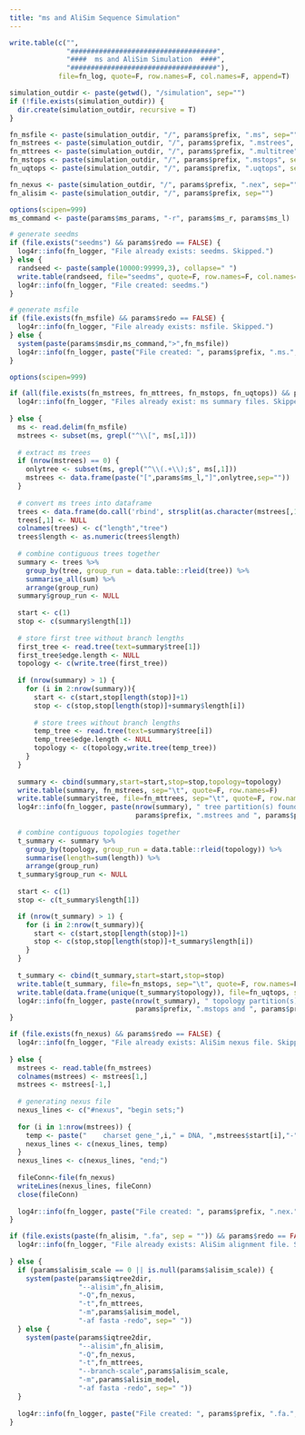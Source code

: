 ```yaml
---
title: "ms and AliSim Sequence Simulation"
---
```


```r
write.table(c("",
              "####################################",
              "####  ms and AliSim Simulation  ####",
              "####################################"),
            file=fn_log, quote=F, row.names=F, col.names=F, append=T)

simulation_outdir <- paste(getwd(), "/simulation", sep="")
if (!file.exists(simulation_outdir)) {
  dir.create(simulation_outdir, recursive = T)
}

fn_msfile <- paste(simulation_outdir, "/", params$prefix, ".ms", sep="")
fn_mstrees <- paste(simulation_outdir, "/", params$prefix, ".mstrees", sep="")
fn_mttrees <- paste(simulation_outdir, "/", params$prefix, ".multitree", sep="")
fn_mstops <- paste(simulation_outdir, "/", params$prefix, ".mstops", sep="")
fn_uqtops <- paste(simulation_outdir, "/", params$prefix, ".uqtops", sep="")

fn_nexus <- paste(simulation_outdir, "/", params$prefix, ".nex", sep="")
fn_alisim <- paste(simulation_outdir, "/", params$prefix, sep="")
```

```r
options(scipen=999)
ms_command <- paste(params$ms_params, "-r", params$ms_r, params$ms_l)

# generate seedms
if (file.exists("seedms") && params$redo == FALSE) {
  log4r::info(fn_logger, "File already exists: seedms. Skipped.")
} else {
  randseed <- paste(sample(10000:99999,3), collapse=" ")
  write.table(randseed, file="seedms", quote=F, row.names=F, col.names=F)
  log4r::info(fn_logger, "File created: seedms.")
}

# generate msfile
if (file.exists(fn_msfile) && params$redo == FALSE) {
  log4r::info(fn_logger, "File already exists: msfile. Skipped.")
} else {
  system(paste(params$msdir,ms_command,">",fn_msfile))
  log4r::info(fn_logger, paste("File created: ", params$prefix, ".ms.", sep=""))
}
```

```r
options(scipen=999)

if (all(file.exists(fn_mstrees, fn_mttrees, fn_mstops, fn_uqtops)) && params$redo == FALSE) {
  log4r::info(fn_logger, "Files already exist: ms summary files. Skipped.")
  
} else {
  ms <- read.delim(fn_msfile)
  mstrees <- subset(ms, grepl("^\\[", ms[,1]))
  
  # extract ms trees
  if (nrow(mstrees) == 0) {
    onlytree <- subset(ms, grepl("^\\(.+\\);$", ms[,1]))
    mstrees <- data.frame(paste("[",params$ms_l,"]",onlytree,sep=""))
  }
  
  # convert ms trees into dataframe
  trees <- data.frame(do.call('rbind', strsplit(as.character(mstrees[,1]), '\\[|\\]')))
  trees[,1] <- NULL
  colnames(trees) <- c("length","tree")
  trees$length <- as.numeric(trees$length)
  
  # combine contiguous trees together  
  summary <- trees %>%
    group_by(tree, group_run = data.table::rleid(tree)) %>%
    summarise_all(sum) %>%
    arrange(group_run)
  summary$group_run <- NULL
    
  start <- c(1)
  stop <- c(summary$length[1])
  
  # store first tree without branch lengths  
  first_tree <- read.tree(text=summary$tree[1])
  first_tree$edge.length <- NULL
  topology <- c(write.tree(first_tree))
    
  if (nrow(summary) > 1) {
    for (i in 2:nrow(summary)){
      start <- c(start,stop[length(stop)]+1)
      stop <- c(stop,stop[length(stop)]+summary$length[i])
        
      # store trees without branch lengths
      temp_tree <- read.tree(text=summary$tree[i])
      temp_tree$edge.length <- NULL
      topology <- c(topology,write.tree(temp_tree))
    }
  }
    
  summary <- cbind(summary,start=start,stop=stop,topology=topology)
  write.table(summary, fn_mstrees, sep="\t", quote=F, row.names=F)
  write.table(summary$tree, file=fn_mttrees, sep="\t", quote=F, row.names=F, col.names=F)
  log4r::info(fn_logger, paste(nrow(summary), " tree partition(s) found. Files created: ",
                               params$prefix, ".mstrees and ", params$prefix, ".multitree", sep=""))
    
  # combine contiguous topologies together
  t_summary <- summary %>%
    group_by(topology, group_run = data.table::rleid(topology)) %>%
    summarise(length=sum(length)) %>%
    arrange(group_run)
  t_summary$group_run <- NULL
    
  start <- c(1)
  stop <- c(t_summary$length[1])

  if (nrow(t_summary) > 1) {
    for (i in 2:nrow(t_summary)){
      start <- c(start,stop[length(stop)]+1)
      stop <- c(stop,stop[length(stop)]+t_summary$length[i])
    }
  }    
  
  t_summary <- cbind(t_summary,start=start,stop=stop)
  write.table(t_summary, file=fn_mstops, sep="\t", quote=F, row.names=F)
  write.table(data.frame(unique(t_summary$topology)), file=fn_uqtops, sep="\t", quote=F, row.names=F, col.names=F)
  log4r::info(fn_logger, paste(nrow(t_summary), " topology partition(s) found. Files created: ", 
                               params$prefix, ".mstops and ", params$prefix, ".uqtops", sep=""))
}
```

```r
if (file.exists(fn_nexus) && params$redo == FALSE) {
  log4r::info(fn_logger, "File already exists: AliSim nexus file. Skipped.")
  
} else {
  mstrees <- read.table(fn_mstrees)
  colnames(mstrees) <- mstrees[1,]
  mstrees <- mstrees[-1,]
  
  # generating nexus file
  nexus_lines <- c("#nexus", "begin sets;")
  
  for (i in 1:nrow(mstrees)) {
    temp <- paste("    charset gene_",i," = DNA, ",mstrees$start[i],"-",mstrees$stop[i],";",sep="")
    nexus_lines <- c(nexus_lines, temp)
  }
  nexus_lines <- c(nexus_lines, "end;")
  
  fileConn<-file(fn_nexus)
  writeLines(nexus_lines, fileConn)
  close(fileConn)
  
  log4r::info(fn_logger, paste("File created: ", params$prefix, ".nex.", sep=""))
}
```

```r
if (file.exists(paste(fn_alisim, ".fa", sep = "")) && params$redo == FALSE) {
  log4r::info(fn_logger, "File already exists: AliSim alignment file. Skipped.")
  
} else {
  if (params$alisim_scale == 0 || is.null(params$alisim_scale)) {
    system(paste(params$iqtree2dir,
                 "--alisim",fn_alisim,
                 "-Q",fn_nexus,
                 "-t",fn_mttrees,
                 "-m",params$alisim_model,
                 "-af fasta -redo", sep=" "))
  } else {
    system(paste(params$iqtree2dir,
                 "--alisim",fn_alisim,
                 "-Q",fn_nexus,
                 "-t",fn_mttrees,
                 "--branch-scale",params$alisim_scale,
                 "-m",params$alisim_model,
                 "-af fasta -redo", sep=" "))
  }
  
  log4r::info(fn_logger, paste("File created: ", params$prefix, ".fa.", sep=""))
}
```